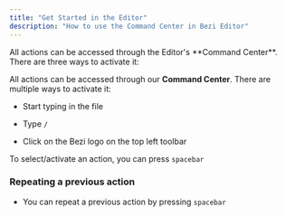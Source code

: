 ```yaml
---
title: "Get Started in the Editor"
description: "How to use the Command Center in Bezi Editor"
---
```


<Accordion title="Using the Command Center" defaultOpen={false}>
  All actions can be accessed through the Editor's **Command Center**. There are three ways to activate it:
</Accordion>





All actions can be accessed through our **Command Center**. There are multiple ways to activate it:

* Start typing in the file

* Type `/`

* Click on the Bezi logo on the top left toolbar

To select/activate an action, you can press `spacebar`

### Repeating a previous action

* You can repeat a previous action by pressing `spacebar`